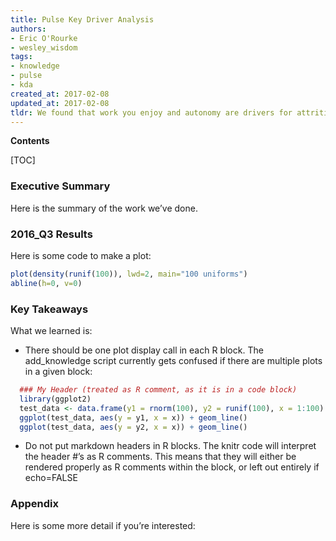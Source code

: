 ```yaml
---
title: Pulse Key Driver Analysis
authors:
- Eric O'Rourke
- wesley_wisdom
tags:
- knowledge
- pulse
- kda
created_at: 2017-02-08
updated_at: 2017-02-08
tldr: We found that work you enjoy and autonomy are drivers for attrition.
---
```


**Contents**

[TOC]

### Executive Summary

Here is the summary of the work we've done. 

### 2016_Q3 Results

Here is some code to make a plot:

```r
plot(density(runif(100)), lwd=2, main="100 uniforms")
abline(h=0, v=0)
```


### Key Takeaways

What we learned is:

 - There should be one plot display call in each R block. The add_knowledge script currently gets confused if there are multiple plots in a given block:

```r
  ### My Header (treated as R comment, as it is in a code block)
  library(ggplot2)
  test_data <- data.frame(y1 = rnorm(100), y2 = runif(100), x = 1:100)
  ggplot(test_data, aes(y = y1, x = x)) + geom_line()
  ggplot(test_data, aes(y = y2, x = x)) + geom_line()
```

 - Do not put markdown headers in R blocks. The knitr code will interpret the header #'s as R comments. This means that they will either be rendered properly as R comments within the block, or left out entirely if echo=FALSE

### Appendix

Here is some more detail if you're interested:


